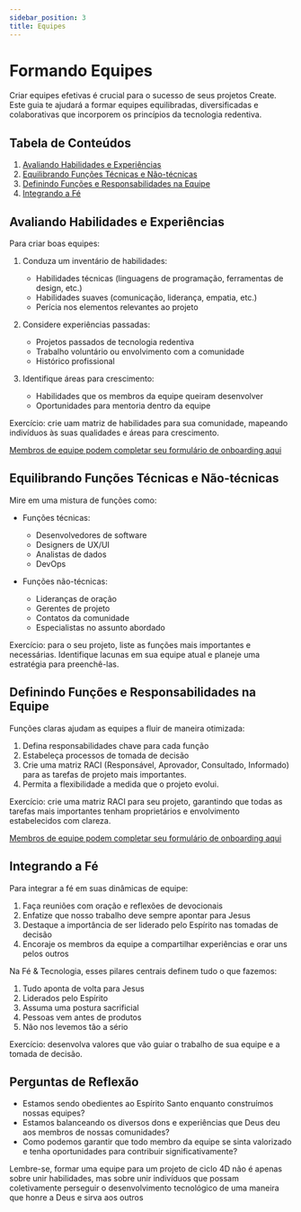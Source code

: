 ```yaml
---
sidebar_position: 3
title: Equipes
---
```


# Formando Equipes

Criar equipes efetivas é crucial para o sucesso de seus projetos Create.
Este guia te ajudará a formar equipes equilibradas, diversificadas e colaborativas
que incorporem os princípios da tecnologia redentiva.

## Tabela de Conteúdos

1. [Avaliando Habilidades e Experiências](#assessing-skills-and-experiences)
1. [Equilibrando Funções Técnicas e Não-técnicas](#balancing-technical-and-non-technical-roles)
1. [Definindo Funções e Responsabilidades na Equipe](#defining-team-roles-and-responsibilities)
1. [Integrando a Fé](#integrating-faith)

## Avaliando Habilidades e Experiências

Para criar boas equipes:

1. Conduza um inventário de habilidades:

   - Habilidades técnicas (linguagens de programação, ferramentas de design, etc.)
   - Habilidades suaves (comunicação, liderança, empatia, etc.)
   - Perícia nos elementos relevantes ao projeto

2. Considere experiências passadas:

   - Projetos passados de tecnologia redentiva
   - Trabalho voluntário ou envolvimento com a comunidade
   - Histórico profissional

3. Identifique áreas para crescimento:
   - Habilidades que os membros da equipe queiram desenvolver
   - Oportunidades para mentoria dentro da equipe

Exercício: crie uam matriz de habilidades para sua comunidade, mapeando indivíduos às suas
qualidades e áreas para crescimento.

[Membros de equipe podem completar seu formulário de onboarding aqui](https://form.typeform.com/to/ivD8SZLV?typeform-medium=embed-snippet&typeform-source=labs.faithtech.com)

## Equilibrando Funções Técnicas e Não-técnicas

Mire em uma mistura de funções como:

- Funções técnicas:

  - Desenvolvedores de software
  - Designers de UX/UI
  - Analistas de dados
  - DevOps

- Funções não-técnicas:
  - Lideranças de oração
  - Gerentes de projeto
  - Contatos da comunidade
  - Especialistas no assunto abordado

Exercício: para o seu projeto, liste as funções mais importantes e necessárias. Identifique
lacunas em sua equipe atual e planeje uma estratégia para preenchê-las.

## Definindo Funções e Responsabilidades na Equipe

Funções claras ajudam as equipes a fluir de maneira otimizada:

1. Defina responsabilidades chave para cada função
2. Estabeleça processos de tomada de decisão
3. Crie uma matriz RACI (Responsável, Aprovador, Consultado, Informado) para as tarefas
de projeto mais importantes.
4. Permita a flexibilidade a medida que o projeto evolui.

Exercício: crie uma matriz RACI para seu projeto, garantindo que todas as tarefas mais
importantes tenham proprietários e envolvimento estabelecidos com clareza. 

[Membros de equipe podem completar seu formulário de onboarding aqui](https://form.typeform.com/to/ivD8SZLV?typeform-medium=embed-snippet&typeform-source=labs.faithtech.com)

## Integrando a Fé

Para integrar a fé em suas dinâmicas de equipe:

1. Faça reuniões com oração e reflexões de devocionais
1. Enfatize que nosso trabalho deve sempre apontar para Jesus
1. Destaque a importância de ser liderado pelo Espírito nas tomadas de decisão
1. Encoraje os membros da equipe a compartilhar experiências e orar uns pelos outros

Na Fé & Tecnologia, esses pilares centrais definem tudo o que fazemos:

1. Tudo aponta de volta para Jesus
1. Liderados pelo Espírito
1. Assuma uma postura sacrificial
1. Pessoas vem antes de produtos
1. Não nos levemos tão a sério

Exercício: desenvolva valores que vão guiar o trabalho de sua equipe e a tomada de decisão.

## Perguntas de Reflexão

- Estamos sendo obedientes ao Espírito Santo enquanto construímos nossas equipes?
- Estamos balanceando os diversos dons e experiências que Deus deu aos membros de nossas
comunidades?
- Como podemos garantir que todo membro da equipe se sinta valorizado e tenha oportunidades
para contribuir significativamente?

Lembre-se, formar uma equipe para um projeto de ciclo 4D não é apenas sobre unir habilidades,
mas sobre unir indivíduos que possam coletivamente perseguir o desenvolvimento tecnológico 
de uma maneira que honre a Deus e sirva aos outros